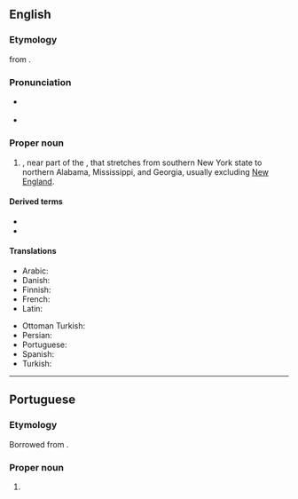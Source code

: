 ==English==
{{wikipedia}}

===Etymology===
{{back-form|en}} from {{m|en|Appalachian}}.

===Pronunciation===
* {{a|northern US|Canada}} {{IPA|en|/ˌæ.pəˈleɪ.(t)ʃə/}}
*: {{rhymes|en|eɪʃə}}
* {{a|southern US}} {{IPA|en|/ˌæ.pəˈlæ.tʃə/}}
*: {{rhymes|en|ætʃə|s=4}}

===Proper noun===
{{en-proper noun}}

# {{place|en|region|in the eastern|c/USA}}, near part of the {{w|Appalachian Mountains}}, that stretches from southern New York state to northern Alabama, Mississippi, and Georgia, usually excluding [[New England]].

====Derived terms====
* {{l|en|Appalachian}}
* {{l|en|Appalachians}}

====Translations====
{{trans-top|a region in the eastern United States, near part of the Appalachian Mountains}}
* Arabic: {{t|ar|أَبَالَاش}}
* Danish: {{t-needed|da}}
* Finnish: {{t-needed|fi}}
* French: {{t+|fr|Appalaches}}
* Latin: {{t|la|Appalachia}}
{{trans-mid}}
* Ottoman Turkish: {{t|ota|آپالاش|tr=Apalaş}}
* Persian: {{t|fa|آپالاش|tr=âpâlâš}}
* Portuguese: {{t|pt|Appalachia|f}}
* Spanish: {{t|es|Appalachia }}
* Turkish: {{t|tr|Apalaş}}
{{trans-bottom}}

----

==Portuguese==

===Etymology===
Borrowed from {{bor|pt|en|Appalachia}}.

===Proper noun===
{{pt-proper noun|f}}

# {{place|pt|region|in the eastern|c/USA|t1=Appalachia}}